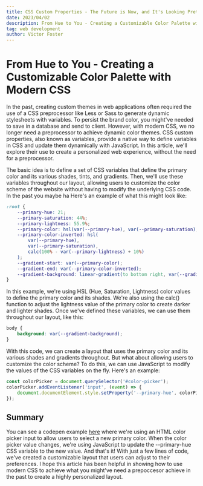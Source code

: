 ```yaml
---
title: CSS Custom Properties - The Future is Now, and It's Looking Pretty Colorful
date: 2023/04/02
description: From Hue to You - Creating a Customizable Color Palette with Modern CSS
tag: web development
author: Victor Foster
---
```


# From Hue to You - Creating a Customizable Color Palette with Modern CSS

In the past, creating custom themes in web applications often required the use of a CSS preprocessor like Less or Sass to generate dynamic stylesheets with variables. To persist the brand color, you might've needed to save in a database and send to client. However, with modern CSS, we no longer need a preprocessor to achieve dynamic color themes. CSS custom properties, also known as variables, provide a native way to define variables in CSS and update them dynamically with JavaScript. In this article, we'll explore their use to create a personalized web experience, without the need for a preprocessor.

The basic idea is to define a set of CSS variables that define the primary color and its various shades, tints, and gradients. Then, we'll use these variables throughout our layout, allowing users to customize the color scheme of the website without having to modify the underlying CSS code. In the past you maybe ha
Here's an example of what this might look like:

```css
:root {
	--primary-hue: 21;
	--primary-saturation: 44%;
	--primary-lightness: 55.9%;
	--primary-color: hsl(var(--primary-hue), var(--primary-saturation), var(--primary-lightness));
	--primary-color-inverted: hsl(
		var(--primary-hue),
		var(--primary-saturation),
		calc(100% - var(--primary-lightness) + 10%)
	);
	--gradient-start: var(--primary-color);
	--gradient-end: var(--primary-color-inverted);
	--gradient-background: linear-gradient(to bottom right, var(--gradient-start), var(--gradient-end));
}
```

In this example, we're using HSL (Hue, Saturation, Lightness) color values to define the primary color and its shades. We're also using the calc() function to adjust the lightness value of the primary color to create darker and lighter shades.
Once we've defined these variables, we can use them throughout our layout, like this:

```css
body {
	background: var(--gradient-background);
}
```

With this code, we can create a layout that uses the primary color and its various shades and gradients throughout. But what about allowing users to customize the color scheme?
To do this, we can use JavaScript to modify the values of the CSS variables on the fly. Here's an example:

```js
const colorPicker = document.querySelector('#color-picker');
colorPicker.addEventListener('input', (event) => {
	document.documentElement.style.setProperty('--primary-hue', colorPicker.value);
});
```

## Summary

You can see a codepen example [here](https://codepen.io/victorfoster/full/yLzgYda) where we're using an HTML color picker input to allow users to select a new primary color. When the color picker value changes, we're using JavaScript to update the --primary-hue CSS variable to the new value. And that's it! With just a few lines of code, we've created a customizable layout that users can adjust to their preferences. I hope this article has been helpful in showing how to use modern CSS to achieve what you might've need a prepoccesor achieve in the past to create a highly personalized layout.
